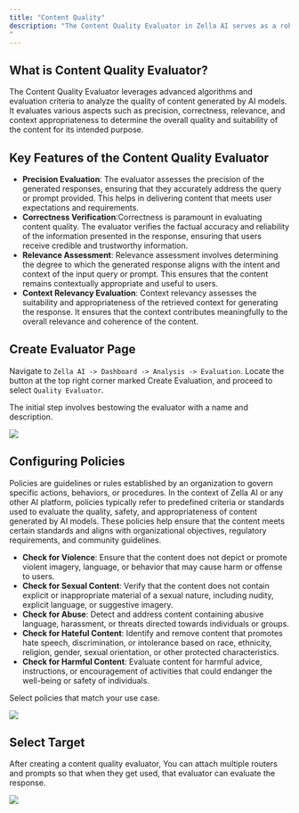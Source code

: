```yaml
---
title: "Content Quality"
description: "The Content Quality Evaluator in Zella AI serves as a robust tool for assessing the quality and relevance of both input queries and generated responses. This evaluator employs a comprehensive set of criteria to ensure that the content meets the desired standards of precision, correctness, relevance, and contextual appropriateness.
"
---
```


## What is Content Quality Evaluator?
The Content Quality Evaluator leverages advanced algorithms and evaluation criteria to analyze the quality of content generated by AI models. It evaluates various aspects such as precision, correctness, relevance, and context appropriateness to determine the overall quality and suitability of the content for its intended purpose.

## Key Features of the Content Quality Evaluator
- **Precision Evaluation**: The evaluator assesses the precision of the generated responses, ensuring that they accurately address the query or prompt provided. This helps in delivering content that meets user expectations and requirements.
- **Correctness Verification**:Correctness is paramount in evaluating content quality. The evaluator verifies the factual accuracy and reliability of the information presented in the response, ensuring that users receive credible and trustworthy information.
- **Relevance Assessment**: Relevance assessment involves determining the degree to which the generated response aligns with the intent and context of the input query or prompt. This ensures that the content remains contextually appropriate and useful to users.
- **Context Relevancy Evaluation**: Context relevancy assesses the suitability and appropriateness of the retrieved context for generating the response. It ensures that the context contributes meaningfully to the overall relevance and coherence of the content.

## Create Evaluator Page

Navigate to `Zella AI -> Dashboard -> Analysis -> Evaluation`. Locate the button at the top right corner marked Create Evaluation, and proceed to select `Quality Evaluator`.

The initial step involves bestowing the evaluator with a name and description.

<img src="/images/evaluators/moderation/step-1.png" />

## Configuring Policies
Policies are guidelines or rules established by an organization to govern specific actions, behaviors, or procedures. In the context of Zella AI or any other AI platform, policies typically refer to predefined criteria or standards used to evaluate the quality, safety, and appropriateness of content generated by AI models. These policies help ensure that the content meets certain standards and aligns with organizational objectives, regulatory requirements, and community guidelines.

- **Check for Violence**: Ensure that the content does not depict or promote violent imagery, language, or behavior that may cause harm or offense to users.
- **Check for Sexual Content**: Verify that the content does not contain explicit or inappropriate material of a sexual nature, including nudity, explicit language, or suggestive imagery.
- **Check for Abuse**: Detect and address content containing abusive language, harassment, or threats directed towards individuals or groups.
- **Check for Hateful Content**: Identify and remove content that promotes hate speech, discrimination, or intolerance based on race, ethnicity, religion, gender, sexual orientation, or other protected characteristics.
- **Check for Harmful Content**: Evaluate content for harmful advice, instructions, or encouragement of activities that could endanger the well-being or safety of individuals.

Select policies that match your use case.

<img src="/images/evaluators/moderation/step-2.png" />

## Select Target

After creating a content quality evaluator, You can attach multiple routers and prompts so that when they get used, that evaluator can evaluate the response.

<img src="/images/evaluators/content/step-3.png" />